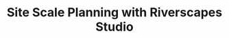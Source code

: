 ---
title: Site Scale Planning with Riverscapes Studio
banner: true
sidebar_position: 5
description: Leveraging VBET and Riverscapes Studio to Plan at the Project Site Scale Using NRCS Conservation Planning Process 
---